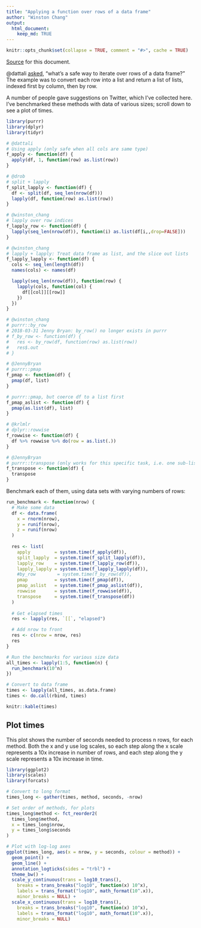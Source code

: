 ```yaml
---
title: "Applying a function over rows of a data frame"
author: "Winston Chang"
output:
  html_document:
    keep_md: TRUE
---
```


```r
knitr::opts_chunk$set(collapse = TRUE, comment = "#>", cache = TRUE)
```

[Source](https://gist.github.com/wch/0e564def155d976c04dd28a876dc04b4) for this document.

@dattali [asked](https://twitter.com/daattali/status/761058049859518464), "what's a safe way to iterate over rows of a data frame?" The example was to convert each row into a list and return a list of lists, indexed first by column, then by row.

A number of people gave suggestions on Twitter, which I've collected here. I've benchmarked these methods with data of various sizes; scroll down to see a plot of times.

```r
library(purrr)
library(dplyr)
library(tidyr)

# @dattali
# Using apply (only safe when all cols are same type)
f_apply <- function(df) {
  apply(df, 1, function(row) as.list(row))  
}

# @drob
# split + lapply
f_split_lapply <- function(df) {
  df <- split(df, seq_len(nrow(df)))
  lapply(df, function(row) as.list(row))
}

# @winston_chang
# lapply over row indices
f_lapply_row <- function(df) {
  lapply(seq_len(nrow(df)), function(i) as.list(df[i,,drop=FALSE]))
}

# @winston_chang
# lapply + lapply: Treat data frame as list, and the slice out lists
f_lapply_lapply <- function(df) {
  cols <- seq_len(length(df))
  names(cols) <- names(df)

  lapply(seq_len(nrow(df)), function(row) {
    lapply(cols, function(col) {
      df[[col]][[row]]
    })
  })
}

# @winston_chang
# purrr::by_row
# 2018-03-31 Jenny Bryan: by_row() no longer exists in purrr
# f_by_row <- function(df) {
#   res <- by_row(df, function(row) as.list(row))
#   res$.out
# }

# @JennyBryan
# purrr::pmap
f_pmap <- function(df) {
  pmap(df, list)
}

# purrr::pmap, but coerce df to a list first
f_pmap_aslist <- function(df) {
  pmap(as.list(df), list)
}

# @krlmlr
# dplyr::rowwise
f_rowwise <- function(df) {
  df %>% rowwise %>% do(row = as.list(.))
}

# @JennyBryan
# purrr::transpose (only works for this specific task, i.e. one sub-list per row)
f_transpose <- function(df) {
  transpose
}
```


Benchmark each of them, using data sets with varying numbers of rows:

```r
run_benchmark <- function(nrow) {
  # Make some data
  df <- data.frame(
    x = rnorm(nrow),
    y = runif(nrow),
    z = runif(nrow)
  )
  
  res <- list(
    apply         = system.time(f_apply(df)),
    split_lapply  = system.time(f_split_lapply(df)),
    lapply_row    = system.time(f_lapply_row(df)),
    lapply_lapply = system.time(f_lapply_lapply(df)),
    #by_row        = system.time(f_by_row(df)),
    pmap          = system.time(f_pmap(df)),
    pmap_aslist   = system.time(f_pmap_aslist(df)),
    rowwise       = system.time(f_rowwise(df)),
    transpose     = system.time(f_transpose(df))
  )
  
  # Get elapsed times
  res <- lapply(res, `[[`, "elapsed")

  # Add nrow to front
  res <- c(nrow = nrow, res)
  res
}

# Run the benchmarks for various size data
all_times <- lapply(1:5, function(n) {
  run_benchmark(10^n)
})

# Convert to data frame
times <- lapply(all_times, as.data.frame)
times <- do.call(rbind, times)

knitr::kable(times)
```


## Plot times

This plot shows the number of seconds needed to process n rows, for each method. Both the x and y use log scales, so each step along the x scale represents a 10x increase in number of rows, and each step along the y scale represents a 10x increase in time.

```r
library(ggplot2)
library(scales)
library(forcats)

# Convert to long format
times_long <- gather(times, method, seconds, -nrow)

# Set order of methods, for plots
times_long$method <- fct_reorder2(
  times_long$method,
  x = times_long$nrow,
  y = times_long$seconds
)

# Plot with log-log axes
ggplot(times_long, aes(x = nrow, y = seconds, colour = method)) +
  geom_point() +
  geom_line() +
  annotation_logticks(sides = "trbl") +
  theme_bw() +
  scale_y_continuous(trans = log10_trans(),
    breaks = trans_breaks("log10", function(x) 10^x),
    labels = trans_format("log10", math_format(10^.x)),
    minor_breaks = NULL) +
  scale_x_continuous(trans = log10_trans(),
    breaks = trans_breaks("log10", function(x) 10^x),
    labels = trans_format("log10", math_format(10^.x)),
    minor_breaks = NULL)
```
